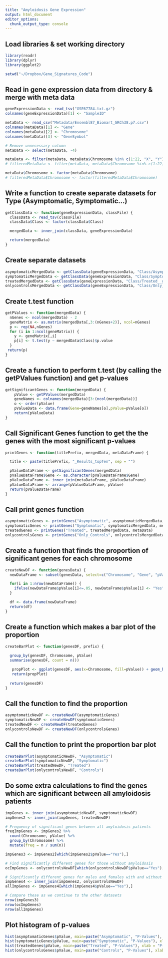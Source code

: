 ```yaml
---
title: "Amyloidosis Gene Expression"
output: html_document
editor_options: 
  chunk_output_type: console
---
```



## Load libraries & set working directory

```r
library(readr)
library(dplyr)
library(ggplot2)

setwd("~/Dropbox/Gene_Signatures_Code")
```

## Read in gene expression data from directory & merge with meta data 

```r
geneExpressionData <- read_tsv("GSE67784.txt.gz")
colnames(geneExpressionData)[1] <- "SampleID"

metaData <- read_csv("Metadata/Ensembl87_Biomart_GRCh38.p7.csv")
colnames(metaData)[1] <- "Gene"
colnames(metaData)[2] <- "Chromosome"
colnames(metaData)[3] <- "GeneSymbol"

# Remove unnecessary column
metaData <- select(metaData, -4)

metaData <- filter(metaData, metaData$Chromosome %in% c(1:22, "X", "Y"), !is.na(metaData$GeneSymbol))
# filteredMetaData <- filter(metaData, metaData$Chromosome %in% c(1:22))

metaData$Chromosome <- factor(metaData$Chromosome)
# filteredMetaData$Chromosome <- factor(filteredMetaData$Chromosome)
```

## Write a function to create separate datasets for Type (Asymptomatic, Symptomatic...)

```r
getClassData <- function(geneExpressionData, classFile) {
  classData <- read_tsv(classFile)
  classData$Class <- factor(classData$Class)

  mergedData <- inner_join(classData, geneExpressionData)

  return(mergedData)
}
```

## Create separate datasets

```r
asymptomaticMergedData <- getClassData(geneExpressionData, "Class/Asymptomatic__gender.txt")
symptomaticMergedData <- getClassData(geneExpressionData, "Class/Symptomatic__gender.txt")
treatedMergedData <- getClassData(geneExpressionData, "Class/Treated__gender.txt")
onlycontrolsMergedData <- getClassData(geneExpressionData, "Class/Only_Controls__gender.txt")
```

## Create t.test function

```r
getPValues <- function(mergedData) {
  nGenes <- ncol(mergedData) - 2
  geneMatrix <- as.matrix(mergedData[,3:(nGenes+2)], ncol=nGenes)
  p <- rep(NA,nGenes)
  for (i in 1:ncol(geneMatrix)) {
    y <- geneMatrix[,i]
    p[i] <- t.test(y ~ mergedData$Class)$p.value
  }
 return(p)
}
```

## Create a function to perform t.test (by calling the getPValues function) and get p-values

```r
getSignificantGenes <- function(mergedData) {
    pValue <- getPValues(mergedData) 
    geneNames <- colnames(mergedData)[3:(ncol(mergedData))] 
    o <- order(pValue)
    pValueData <- data.frame(Gene=geneNames[o],pValue=pValue[o])
    return(pValueData)
}

```

## Call Significant Genes function to get the the genes with the most significant p-values 

```r
printGenes <- function(titlePrefix, mergedData, metaDataFrame) {

  title <- paste(titlePrefix, "_Results_topTen", sep = "")

  pValueDataFrame <- getSignificantGenes(mergedData)
  pValueDataFrame$Gene <- as.character(pValueDataFrame$Gene)
  pValueDataFrame <- inner_join(metaDataFrame, pValueDataFrame)
  pValueDataFrame <- arrange(pValueDataFrame, pValue)
  return(pValueDataFrame) 
}
```

## Call print genes function

```r
asymptomaticGenes <- printGenes("Asymptomatic", asymptomaticMergedData, metaData) 
symptomaticGenes <- printGenes("Symptomatic", symptomaticMergedData, metaData)
treatedGenes <- printGenes("Treated", treatedMergedData, metaData)
onlycontrolsGenes <- printGenes("Only_Controls", onlycontrolsMergedData, metaData)

```

## Create a function that finds the proportion of significant genes for each chromosome

```r
createNewDF <- function(genesData) {
  newDataFrame <- subset(genesData, select=c("Chromosome", "Gene", "pValue"))

  for(i in 1:nrow(newDataFrame)) {
    ifelse(newDataFrame$pValue[i]<=.05, newDataFrame$pValue[i] <- "Yes", newDataFrame$pValue[i] <- "No")
  }

  df <- data.frame(newDataFrame)
  return(df)
}
```

## Create a function which makes a bar plot of the proportion

```r
createBarPlot <- function(genesDF, prefix) {
 
  group_by(genesDF, Chromosome, pValue)
  summarise(genesDF, count = n())

   propPlot <- ggplot(genesDF, aes(x=Chromosome, fill=pValue)) + geom_bar() + ggtitle(paste(prefix, "Significant Genes", by=" "))
   return(propPlot)
  
  return(genesDF)
}

```

## Call the function to find the proportion

```r
asymptomaticNewDF <- createNewDF(asymptomaticGenes)
symptomaticNewDF <- createNewDF(symptomaticGenes)
treatedNewDF <- createNewDF(treatedGenes)
onlycontrolsNewDF <- createNewDF(onlycontrolsGenes)
```

## Call the function to print the proportion bar plot

```r
createBarPlot(asymptomaticNewDF, "Asymptomatic")
createBarPlot(symptomaticNewDF, "Symptomatic")
createBarPlot(treatedNewDF, "Treated")
createBarPlot(onlycontrolsNewDF, "Controls")
```

## Do some extra calculations to find the genes which are significant between all amyloidosis patients
```r
impGenes <- inner_join(asymptomaticNewDF, symptomaticNewDF)
impGenes2 <- inner_join(impGenes, treatedNewDF)

# Frequency of significant genes between all amyloidosis patients
freqImpGenes <- impGenes2 %>% 
  count(Chromosome, pValue) %>%
  group_by(Chromosome) %>%
  mutate(freq = n / sum(n))

impGenes3 <- impGenes2[which(impGenes2$pValue=="Yes"),]

# Find significantly different genes for those without amyloidosis 
ocImpGenes <- onlycontrolsNewDF[which(onlycontrolsNewDF$pValue=="Yes"),]

# Significantly different genes for males and females with and without
impGenes4 <- inner_join(impGenes2, onlycontrolsNewDF)
allImpGenes <- impGenes4[which(impGenes4$pValue=="Yes"),]

# Compare these as we continue to the other datasets
nrow(impGenes3)
nrow(ocImpGenes)
nrow(allImpGenes)
```

## Plot histogram of p-values

```r
hist(asymptomaticGenes$pValue, main=paste("Asymptomatic", "P-Values"), xlab = "P-Values")
hist(symptomaticGenes$pValue, main=paste("Symptomatic", "P-Values"), xlab = "P-Values")
hist(treatedGenes$pValue, main=paste("Treated", "P-Values"), xlab = "P-Values")
hist(onlycontrolsGenes$pValue, main=paste("Controls", "P-Values"), xlab = "P-Values")
```



